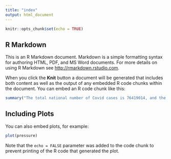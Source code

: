---
title: "index"
output: html_document
---

```{r setup, include=FALSE}
knitr::opts_chunk$set(echo = TRUE)
```

## R Markdown

This is an R Markdown document. Markdown is a simple formatting syntax for authoring HTML, PDF, and MS Word documents. For more details on using R Markdown see <http://rmarkdown.rstudio.com>.

When you click the **Knit** button a document will be generated that includes both content as well as the output of any embedded R code chunks within the document. You can embed an R code chunk like this:

```{r analysis2}
summary("The total national number of Covid cases is 76419014, and the total Covid deaths is 901405")
```

## Including Plots

You can also embed plots, for example:

```{r cases_plot, echo=FALSE}
plot(pressure)
```

Note that the `echo = FALSE` parameter was added to the code chunk to prevent printing of the R code that generated the plot.

